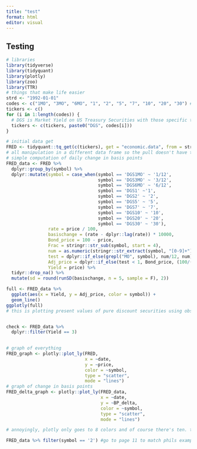 ```yaml
---
title: "test"
format: html
editor: visual
---
```


## Testing

```r
# libraries
library(tidyverse)
library(tidyquant)
library(plotly)
library(zoo)
library(TTR)
# things that make life easier
strd <- "1992-01-01"
codes <- c("1MO", "3MO", "6MO", "1", "2", "5", "7", "10", "20", "30") #these are time frames, fairly intuitive
tickers <- c()
for (i in 1:length(codes)) {
  # DGS is Market Yield on US Treasury Securities with those specific time frames which I believe is what we're after
  tickers <- c(tickers, paste0("DGS", codes[i]))
}

# initial data get
FRED <- tidyquant::tq_get(c(tickers), get = "economic.data", from = strd)
# all manipulation in a different data frame so the pull doesn't have to happen for every little change
# simple computation of daily change in basis points
FRED_data <- FRED %>% 
  dplyr::group_by(symbol) %>% 
  dplyr::mutate(symbol = case_when(symbol == 'DGS1MO' ~ '1/12',
                                   symbol == 'DGS3MO' ~ '3/12',
                                   symbol == 'DGS6MO' ~ '6/12',
                                   symbol == 'DGS1' ~'1',
                                   symbol == 'DGS2' ~ '2',
                                   symbol == 'DGS5' ~ '5',
                                   symbol == 'DGS7' ~ '7',
                                   symbol == 'DGS10' ~ '10',
                                   symbol == 'DGS20' ~ '20',
                                   symbol == 'DGS30' ~ '30'),
                rate = price / 100,
                basischange = (rate - dplyr::lag(rate)) * 10000,
                Bond_price = 100 - price,
                Frac = stringr::str_sub(symbol, start = 4),
                num = as.numeric(stringr::str_extract(symbol, "[0-9]+")),
                test = dplyr::if_else(grepl("MO", symbol), num/12, num),
                Adj_price = dplyr::if_else(test < 1, Bond_price, (100/((1+(price/100))^test))),
                Yield = price) %>% 
  tidyr::drop_na() %>% 
  mutate(sd = round(runSD(basischange, n = 5, sample = F), 2))

full <- FRED_data %>% 
  ggplot(aes(x = Yield, y = Adj_price, color = symbol)) +
  geom_line()
ggplotly(full)
# this is plotting present values of pure discount securities using observed yields


check <- FRED_data %>% 
  dplyr::filter(Yield == 3)

  
# graph of everything 
FRED_graph <- plotly::plot_ly(FRED,
                              x = ~date,
                              y = ~price,
                              color = ~symbol,
                              type = "scatter",
                              mode = "lines")
# graph of change in basis points
FRED_delta_graph <- plotly::plot_ly(FRED_data,
                                    x = ~date,
                                    y = ~BP_delta,
                                    color = ~symbol,
                                    type = "scatter",
                                    mode = "lines")

# annoyingly, plotly only goes to 8 colors and of course there's ten. that's all that warning you get when running it is
```

```r
FRED_data %>% filter(symbol == '2') #go to page 11 to match phils example
```
